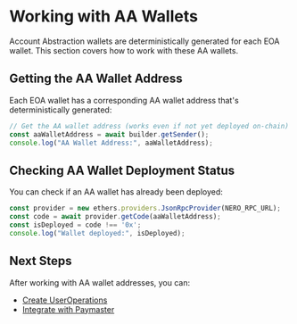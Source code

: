 

# Working with AA Wallets

Account Abstraction wallets are deterministically generated for each EOA wallet. This section covers how to work with these AA wallets.

## Getting the AA Wallet Address

Each EOA wallet has a corresponding AA wallet address that's deterministically generated:

```typescript
// Get the AA wallet address (works even if not yet deployed on-chain)
const aaWalletAddress = await builder.getSender();
console.log("AA Wallet Address:", aaWalletAddress);
```

## Checking AA Wallet Deployment Status

You can check if an AA wallet has already been deployed:

```typescript
const provider = new ethers.providers.JsonRpcProvider(NERO_RPC_URL);
const code = await provider.getCode(aaWalletAddress);
const isDeployed = code !== '0x';
console.log("Wallet deployed:", isDeployed);
```

## Next Steps

After working with AA wallet addresses, you can:
- [Create UserOperations](/en/developer-tools/user-op-sdk/creating-user-operations)
- [Integrate with Paymaster](/en/developer-tools/user-op-sdk/paymaster-integration)



<PageFeedback path="/en/developer-tools/user-op-sdk/working-with-wallets" />
